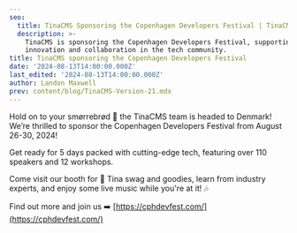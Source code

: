 ```yaml
---
seo:
  title: TinaCMS Sponsoring the Copenhagen Developers Festival | TinaCMS Blog
  description: >-
    TinaCMS is sponsoring the Copenhagen Developers Festival, supporting
    innovation and collaboration in the tech community.
title: TinaCMS sponsoring the Copenhagen Developers Festival
date: '2024-08-13T14:00:00.000Z'
last_edited: '2024-08-13T14:00:00.000Z'
author: Landon Maxwell
prev: content/blog/TinaCMS-Version-21.mdx
---
```


Hold on to your smørrebrød 🍞 the TinaCMS team is headed to Denmark!
We’re thrilled to sponsor the Copenhagen Developers Festival from August 26-30, 2024!

Get ready for 5 days packed with cutting-edge tech, featuring over 110 speakers and 12 workshops.

Come visit our booth for 🦙 Tina swag and goodies, learn from industry experts, and enjoy some live music while you're at it! 🎶

Find out more and join us ➡️ [https://cphdevfest.com/](https://cphdevfest.com/)
